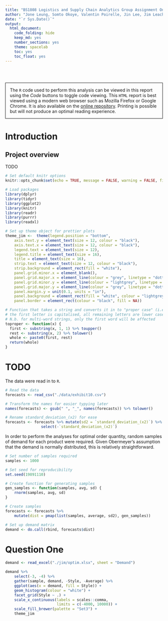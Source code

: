 ```yaml
---
title: "BS1808 Logistics and Supply Chain Analytics Group Assignment One"
author: "Jone Leung, Somto Okoye, Valentin Poirelle, Jin Lee, Jim Leach"
date: "`r Sys.Date()`"
output:
  html_document:
    code_folding: hide
    keep_md: yes
    number_sections: yes
    theme: spacelab
    toc: yes
    toc_float: yes
---
```


<br>
<br>
<p style="border:1.5px; border-style:solid; border-color:#000000; padding: 1em;">The `R` code used to perform this analysis can be viewed in this report using the _Code_ buttons to toggle code viewing. This `HTML` report is best viewed using a modern web browser such as Mozilla Firefox or Google Chrome. It is also available on the [online repository](https://github.com/Jim89/lsca_group). Printing is possible but will not produce an optimal reading experience.</p>

# Introduction

## Project overview

TODO

```r
# Set default knitr options
knitr::opts_chunk$set(echo = TRUE, message = FALSE, warning = FALSE, fig.align = "center")

# Load packages
library(dplyr)
library(tidyr)
library(ggplot2)
library(knitr)
library(readr)
library(purrr)
library(readxl)

# Set up theme object for prettier plots
theme_jim <-  theme(legend.position = "bottom",
    axis.text.y = element_text(size = 12, colour = "black"),
    axis.text.x = element_text(size = 12, colour = "black"),
    legend.text = element_text(size = 12),
    legend.title = element_text(size = 16),
    title = element_text(size = 16),
    strip.text = element_text(size = 12, colour = "black"),
    strip.background = element_rect(fill = "white"),
    panel.grid.minor.x = element_blank(),
    panel.grid.major.x = element_line(colour = "grey", linetype = "dotted"),
    panel.grid.minor.y = element_line(colour = "lightgrey", linetype = "dotted"),
    panel.grid.major.y = element_line(colour = "grey", linetype = "dotted"),
    panel.margin.y = unit(0.1, units = "in"),
    panel.background = element_rect(fill = "white", colour = "lightgrey"),
    panel.border = element_rect(colour = "black", fill = NA))

# Function that takes a string and converts it in to "proper case" (i.e.
# the first letter is capitalised, all remaining letters are lower case)
# N.b. for multi-word strings, only the first word will be affected
toproper <- function(x) { 
  first <- substring(x, 1, 1) %>% toupper()
  rest <- substring(x, 2) %>% tolower()
  whole <- paste0(first, rest)
  return(whole)
}
```

# TODO

The data were read in to `R`.

```r
# Read the data
forecasts <- read_csv("./data/exhibit10.csv")

# Transform the names for easier typying later
names(forecasts) <- gsub(" ", "_", names(forecasts)) %>% tolower()

# Rename standard_deviation_(x2) for ease
forecasts <- forecasts %>% mutate(sd2 = `standard_deviation_(x2)`) %>% 
                select(-`standard_deviation_(x2)`)
```

In order to perform the analyses for optimal order quantity, random samples of demand for each product were required. Given Obermeyer's assumption that the demand is normally distributed, this is relatively straightforward.

```r
# Set number of samples required
samples <- 1000

# Set seed for reproducibility
set.seed(19891110)

# Create function for generating samples
gen_samples <- function(samples, avg, sd) {
    rnorm(samples, avg, sd)
}

# Create samples
forecasts <- forecasts %>% 
    mutate(dist = pmap(list(samples, average, sd2), gen_samples))

# Set up demand matrix
demand <- do.call(rbind, forecasts$dist)
```

# Question One

```r
demand <- read_excel("./jim/optim.xlsx", sheet = "Demand")

demand %>% 
    select(-3, -4) %>% 
    gather(sample, demand, -Style, -Average) %>% 
    ggplot(aes(x = demand, fill = Style)) +
    geom_histogram(colour = "white") +
    facet_grid(Style ~ .) +
    scale_x_continuous(labels = scales::comma,
                       limits = c(-4000, 10000)) +
    scale_fill_brewer(palette = "Set3") +
    theme_jim

```


